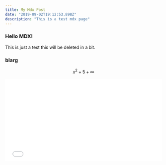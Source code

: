 ```yaml
---
title: My Mdx Post
date: "2019-09-02T19:12:53.898Z"
description: "This is a test mdx page"
---
```


<h3>Hello MDX!</h3>

This is just a test this will be deleted in a bit.

### blarg

$$x^2+5+\infty$$

<iframe
  height="265"
  style="width: 100%;"
  scrolling="no"
  title="Bookmarklet making template"
  src="//codepen.io/johnsonjo4531/embed/mBPXoK/?height=265&theme-id=0&default-tab=js,result"
  frameborder="no"
  allowtransparency="true"
  allowfullscreen="true"
>
  See the Pen{" "}
  <a href="https://codepen.io/johnsonjo4531/pen/mBPXoK/">
    Bookmarklet making template
  </a>{" "}
  by John Johnson (<a href="https://codepen.io/johnsonjo4531">@johnsonjo4531</a>)
  on <a href="https://codepen.io">CodePen</a>.
</iframe>
